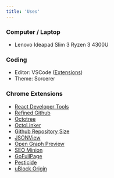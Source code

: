 ```yaml
---
title: 'Uses'
---
```


### Computer / Laptop

- Lenovo Ideapad Slim 3 Ryzen 3 4300U

### Coding

- Editor: VSCode ([Extensions](https://gist.github.com/miraklasiaf/2cb553fe9b41b66658d225eb43189468))
- Theme: Sorcerer

### Chrome Extensions

- [React Developer Tools](https://chrome.google.com/webstore/detail/react-developer-tools/fmkadmapgofadopljbjfkapdkoienihi)
- [Refined Github](https://chrome.google.com/webstore/detail/refined-github/hlepfoohegkhhmjieoechaddaejaokhf)
- [Octotree](https://chrome.google.com/webstore/detail/octotree-github-code-tree/bkhaagjahfmjljalopjnoealnfndnagc)
- [OctoLinker](https://chrome.google.com/webstore/detail/octolinker/jlmafbaeoofdegohdhinkhilhclaklkp)
- [Github Repository Size](https://chrome.google.com/webstore/detail/github-repository-size/apnjnioapinblneaedefcnopcjepgkci)
- [JSONView](https://chrome.google.com/webstore/detail/jsonview/chklaanhfefbnpoihckbnefhakgolnmc)
- [Open Graph Preview](https://chrome.google.com/webstore/detail/open-graph-preview/ehaigphokkgebnmdiicabhjhddkaekgh)
- [SEO Minion](https://chrome.google.com/webstore/detail/seo-minion/giihipjfimkajhlcilipnjeohabimjhi)
- [GoFullPage](https://chrome.google.com/webstore/detail/gofullpage-full-page-scre/fdpohaocaechififmbbbbbknoalclacl)
- [Pesticide](https://chrome.google.com/webstore/detail/pesticide-for-chrome-with/neonnmencpneifkhlmhmfhfiklgjmloi)
- [uBlock Origin](https://chrome.google.com/webstore/detail/ublock-origin/cjpalhdlnbpafiamejdnhcphjbkeiagm)
